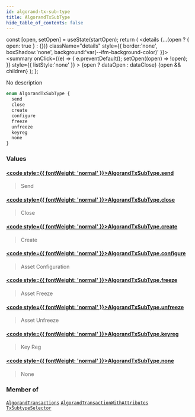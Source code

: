 ```yaml
---
id: algorand-tx-sub-type
title: AlgorandTxSubType
hide_table_of_contents: false
---
```







  const [open, setOpen] = useState(startOpen);
  return (
    <details {...(open ? { open: true } : {})} className="details" style={{ border:'none', boxShadow:'none', background:'var(--ifm-background-color)' }}>
      <summary
        onClick={(e) => {
          e.preventDefault();
          setOpen((open) => !open);
        }}
        style={{ listStyle:'none' }}
      >
      {open ? dataOpen : dataClose}
      </summary>
      {open && children}
    </details>
  );
};








No description


```graphql
enum AlgorandTxSubType {
  send
  close
  create
  configure
  freeze
  unfreeze
  keyreg
  none
}
```




### Values

#### [<code style={{ fontWeight: 'normal' }}>AlgorandTxSubType.<b>send</b></code>](#)  
> 
> 
> Send
> 

#### [<code style={{ fontWeight: 'normal' }}>AlgorandTxSubType.<b>close</b></code>](#)  
> 
> 
> Close
> 

#### [<code style={{ fontWeight: 'normal' }}>AlgorandTxSubType.<b>create</b></code>](#)  
> 
> 
> Create
> 

#### [<code style={{ fontWeight: 'normal' }}>AlgorandTxSubType.<b>configure</b></code>](#)  
> 
> 
> Asset Configuration
> 

#### [<code style={{ fontWeight: 'normal' }}>AlgorandTxSubType.<b>freeze</b></code>](#)  
> 
> 
> Asset Freeze
> 

#### [<code style={{ fontWeight: 'normal' }}>AlgorandTxSubType.<b>unfreeze</b></code>](#)  
> 
> 
> Asset Unfreeze
> 

#### [<code style={{ fontWeight: 'normal' }}>AlgorandTxSubType.<b>keyreg</b></code>](#)  
> 
> 
> Key Reg
> 

#### [<code style={{ fontWeight: 'normal' }}>AlgorandTxSubType.<b>none</b></code>](#)  
> 
> 
> None
> 



### Member of

[`AlgorandTransactions`](/docs/v1/graphql-reference/objects/algorand-transactions)  <Badge class="secondary" text="object"/><Bullet />[`AlgorandTransactionWithAttributes`](/docs/v1/graphql-reference/objects/algorand-transaction-with-attributes)  <Badge class="secondary" text="object"/><Bullet />[`TxSubtypeSelector`](/docs/v1/graphql-reference/inputs/tx-subtype-selector)  <Badge class="secondary" text="input"/>

